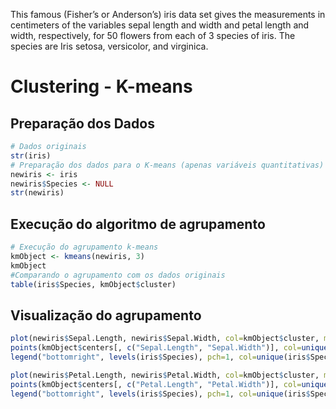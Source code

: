 This famous (Fisher's or Anderson's) iris data set gives the measurements in centimeters of the variables sepal length and width and petal length and width, respectively, for 50 flowers from each of 3 species of iris. The species are Iris setosa, versicolor, and virginica.

Clustering - K-means
========================================================

Preparação dos Dados
-------------------

```r
# Dados originais
str(iris)
# Preparação dos dados para o K-means (apenas variáveis quantitativas)
newiris <- iris
newiris$Species <- NULL
str(newiris)
```

Execução do algoritmo de agrupamento
------------------------------------

```r
# Execução do agrupamento k-means
kmObject <- kmeans(newiris, 3)
kmObject
#Comparando o agrupamento com os dados originais
table(iris$Species, kmObject$cluster)
```

Visualização do agrupamento
---------------------------
```r
plot(newiris$Sepal.Length, newiris$Sepal.Width, col=kmObject$cluster, main="K-means Clustering of Iris Data Set (50 flowers)", xlab="Sepal Length (cm)", ylab="Sepal Width (cm)")
points(kmObject$centers[, c("Sepal.Length", "Sepal.Width")], col=unique(iris$Species), pch=16, cex=2)
legend("bottomright", levels(iris$Species), pch=1, col=unique(iris$Species))
```
```r
plot(newiris$Petal.Length, newiris$Petal.Width, col=kmObject$cluster, main="K-means Clustering of Iris Data Set (50 flowers)", xlab="Petal Length (cm)", ylab="Petal Width (cm)")
points(kmObject$centers[, c("Petal.Length", "Petal.Width")], col=unique(iris$Species), pch=16, cex=2)
legend("bottomright", levels(iris$Species), pch=1, col=unique(iris$Species))
```
